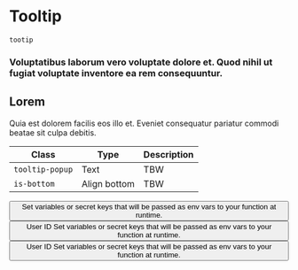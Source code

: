 # Tooltip

`tootip`

### Voluptatibus laborum vero voluptate dolore et. Quod nihil ut fugiat voluptate inventore ea rem consequuntur.

## Lorem

Quia est dolorem facilis eos illo et. Eveniet consequatur pariatur commodi beatae sit culpa debitis.

| Class           | Type         | Description |
| --------------- | ------------ | ----------- |
| `tooltip-popup` | Text         | TBW         |
| `is-bottom`     | Align bottom | TBW         |

<Preview center overflow>
  <button class="tooltip" aria-label="variables info">
    <span class="icon-info" aria-hidden="true"></span>
    <span class="tooltip-popup" role="tooltip">
      Set variables or secret keys that will be passed as env vars to your
      function at runtime.
    </span>
  </button>

<button class="tag tooltip">
  <span class="icon-duplicate" aria-hidden="true"></span>
  <span class="text">User ID</span>
  <span class="tooltip-popup" role="tooltip">
    Set variables or secret keys that will be passed as env vars to your
    function at runtime.
  </span>
</button>

<button class="tag tooltip">
    <span class="icon-duplicate" aria-hidden="true"></span>
    <span class="text">User ID</span>
    <span class="tooltip-popup is-bottom" role="tooltip">
      Set variables or secret keys that will be passed as env vars to your function at runtime.
  </span>
</button>
</Preview>
